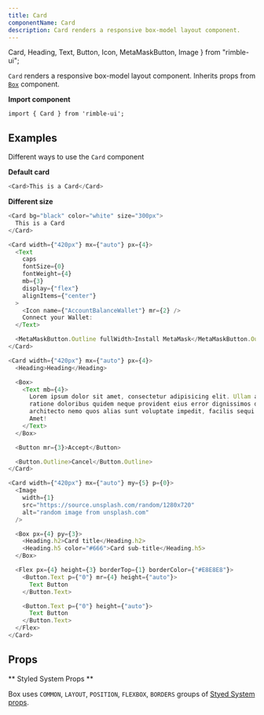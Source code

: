 ```yaml
---
title: Card
componentName: Card
description: Card renders a responsive box-model layout component.
---
```


  Card,
  Heading,
  Text,
  Button,
  Icon,
  MetaMaskButton,
  Image
} from "rimble-ui";

`Card` renders a responsive box-model layout component. Inherits props from [`Box`](/components/rimble-ui/Box) component.

**Import component**

```lang=jsx
import { Card } from 'rimble-ui';
```

## Examples

Different ways to use the `Card` component

**Default card**

```js is=react-live
<Card>This is a Card</Card>
```

**Different size**

```js is=react-live
<Card bg="black" color="white" size="300px">
  This is a Card
</Card>
```

```js is=react-live
<Card width={"420px"} mx={"auto"} px={4}>
  <Text
    caps
    fontSize={0}
    fontWeight={4}
    mb={3}
    display={"flex"}
    alignItems={"center"}
  >
    <Icon name={"AccountBalanceWallet"} mr={2} />
    Connect your Wallet:
  </Text>

  <MetaMaskButton.Outline fullWidth>Install MetaMask</MetaMaskButton.Outline>
</Card>
```

```js is=react-live
<Card width={"420px"} mx={"auto"} px={4}>
  <Heading>Heading</Heading>

  <Box>
    <Text mb={4}>
      Lorem ipsum dolor sit amet, consectetur adipisicing elit. Ullam autem
      ratione doloribus quidem neque provident eius error dignissimos delectus
      architecto nemo quos alias sunt voluptate impedit, facilis sequi tempore.
      Amet!
    </Text>
  </Box>

  <Button mr={3}>Accept</Button>

  <Button.Outline>Cancel</Button.Outline>
</Card>
```

```js is=react-live
<Card width={"420px"} mx={"auto"} my={5} p={0}>
  <Image
    width={1}
    src="https://source.unsplash.com/random/1280x720"
    alt="random image from unsplash.com"
  />

  <Box px={4} py={3}>
    <Heading.h2>Card title</Heading.h2>
    <Heading.h5 color="#666">Card sub-title</Heading.h5>
  </Box>

  <Flex px={4} height={3} borderTop={1} borderColor={"#E8E8E8"}>
    <Button.Text p={"0"} mr={4} height={"auto"}>
      Text Button
    </Button.Text>

    <Button.Text p={"0"} height={"auto"}>
      Text Button
    </Button.Text>
  </Flex>
</Card>
```

## Props

<PropsTable propMetaData={props.propMetaData} />

** Styled System Props **

Box uses `COMMON`, `LAYOUT`, `POSITION`, `FLEXBOX`, `BORDERS` groups of [Styed System props](/components/rimble-ui/system-props).
